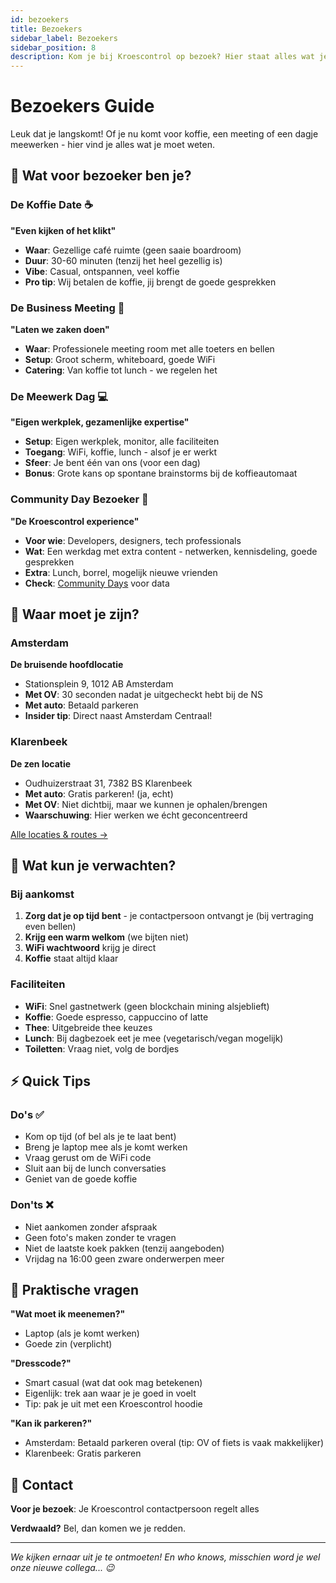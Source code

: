 ```yaml
---
id: bezoekers
title: Bezoekers
sidebar_label: Bezoekers
sidebar_position: 8
description: Kom je bij Kroescontrol op bezoek? Hier staat alles wat je moet weten.
---
```


# Bezoekers Guide

Leuk dat je langskomt! Of je nu komt voor koffie, een meeting of een dagje meewerken - hier vind je alles wat je moet weten.

## 🎯 Wat voor bezoeker ben je?

### De Koffie Date ☕

**"Even kijken of het klikt"**

- **Waar**: Gezellige café ruimte (geen saaie boardroom)
- **Duur**: 30-60 minuten (tenzij het heel gezellig is)
- **Vibe**: Casual, ontspannen, veel koffie
- **Pro tip**: Wij betalen de koffie, jij brengt de goede gesprekken

### De Business Meeting 💼

**"Laten we zaken doen"**

- **Waar**: Professionele meeting room met alle toeters en bellen
- **Setup**: Groot scherm, whiteboard, goede WiFi
- **Catering**: Van koffie tot lunch - we regelen het

### De Meewerk Dag 💻

**"Eigen werkplek, gezamenlijke expertise"**

- **Setup**: Eigen werkplek, monitor, alle faciliteiten
- **Toegang**: WiFi, koffie, lunch - alsof je er werkt
- **Sfeer**: Je bent één van ons (voor een dag)
- **Bonus**: Grote kans op spontane brainstorms bij de koffieautomaat

### Community Day Bezoeker 🚀

**"De Kroescontrol experience"**

- **Voor wie**: Developers, designers, tech professionals
- **Wat**: Een werkdag met extra content - netwerken, kennisdeling, goede gesprekken
- **Extra**: Lunch, borrel, mogelijk nieuwe vrienden
- **Check**: [Community Days](/cultuur/community-days) voor data

## 📍 Waar moet je zijn?

### Amsterdam

**De bruisende hoofdlocatie**

- Stationsplein 9, 1012 AB Amsterdam
- **Met OV**: 30 seconden nadat je uitgecheckt hebt bij de NS
- **Met auto**: Betaald parkeren
- **Insider tip**: Direct naast Amsterdam Centraal!

### Klarenbeek

**De zen locatie**

- Oudhuizerstraat 31, 7382 BS Klarenbeek
- **Met auto**: Gratis parkeren! (ja, echt)
- **Met OV**: Niet dichtbij, maar we kunnen je ophalen/brengen
- **Waarschuwing**: Hier werken we écht geconcentreerd

[Alle locaties & routes →](/kantoor)

## 🎪 Wat kun je verwachten?

### Bij aankomst

1. **Zorg dat je op tijd bent** - je contactpersoon ontvangt je (bij vertraging even bellen)
2. **Krijg een warm welkom** (we bijten niet)
3. **WiFi wachtwoord** krijg je direct
4. **Koffie** staat altijd klaar

### Faciliteiten

- **WiFi**: Snel gastnetwerk (geen blockchain mining alsjeblieft)
- **Koffie**: Goede espresso, cappuccino of latte
- **Thee**: Uitgebreide thee keuzes
- **Lunch**: Bij dagbezoek eet je mee (vegetarisch/vegan mogelijk)
- **Toiletten**: Vraag niet, volg de bordjes

## ⚡ Quick Tips

### Do's ✅

- Kom op tijd (of bel als je te laat bent)
- Breng je laptop mee als je komt werken
- Vraag gerust om de WiFi code
- Sluit aan bij de lunch conversaties
- Geniet van de goede koffie

### Don'ts ❌

- Niet aankomen zonder afspraak
- Geen foto's maken zonder te vragen
- Niet de laatste koek pakken (tenzij aangeboden)
- Vrijdag na 16:00 geen zware onderwerpen meer

## 🤔 Praktische vragen

**"Wat moet ik meenemen?"**

- Laptop (als je komt werken)
- Goede zin (verplicht)

**"Dresscode?"**

- Smart casual (wat dat ook mag betekenen)
- Eigenlijk: trek aan waar je je goed in voelt
- Tip: pak je uit met een Kroescontrol hoodie

**"Kan ik parkeren?"**

- Amsterdam: Betaald parkeren overal (tip: OV of fiets is vaak makkelijker)
- Klarenbeek: Gratis parkeren

## 📱 Contact

**Voor je bezoek**: Je Kroescontrol contactpersoon regelt alles

**Verdwaald?** Bel, dan komen we je redden.

---

_We kijken ernaar uit je te ontmoeten! En who knows, misschien word je wel onze nieuwe collega... 😉_

